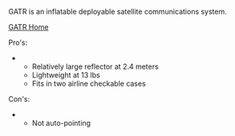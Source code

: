GATR is an inflatable deployable satellite communications system.

[http://www.gatr.com GATR Home]

Pro's:
**Relatively large reflector at 2.4 meters
**Lightweight at 13 lbs
**Fits in two airline checkable cases

Con's:
**Not auto-pointing
{{catneeded}}